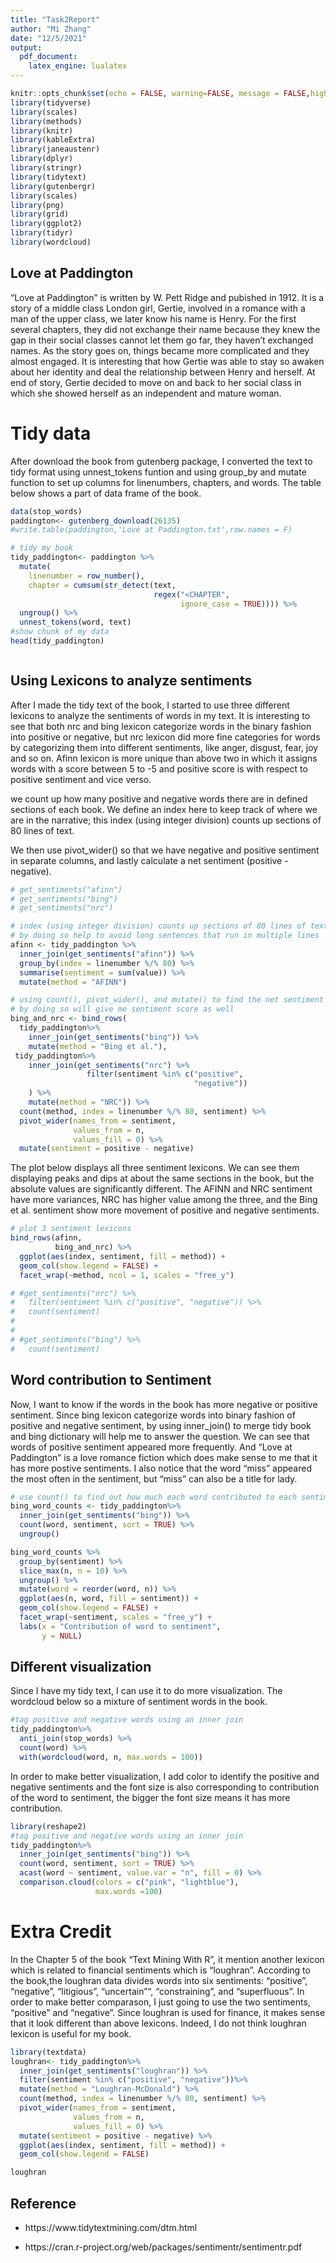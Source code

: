 ```yaml
---
title: "Task2Report"
author: "Mi Zhang"
date: "12/5/2021"
output: 
  pdf_document: 
    latex_engine: lualatex
---
```


```r
knitr::opts_chunk$set(echo = FALSE, warning=FALSE, message = FALSE,highlight=FALSE)
library(tidyverse)
library(scales)
library(methods)
library(knitr)
library(kableExtra)
library(janeaustenr)
library(dplyr)
library(stringr)
library(tidytext)
library(gutenbergr)
library(scales)
library(png)
library(grid)
library(ggplot2)
library(tidyr)
library(wordcloud)
```

## Love at Paddington

"Love at Paddington" is written by W. Pett Ridge and pubished in 1912. It is a story of a middle class London girl, Gertie, involved in a romance with a man of the upper class, we later know his name is Henry. For the first several chapters, they did not exchange their name because they knew the gap in their social classes cannot let them go far, they haven't exchanged names. As the story goes on, things became more complicated and they almost engaged. It is interesting that how Gertie was able to stay so awaken about her identity and deal the relationship between Henry and herself. At end of story, Gertie decided to move on and back to her social class in which she showed herself as an independent and mature woman.    

# Tidy data 
After download the book from gutenberg package, I converted the text to tidy format using unnest_tokens funtion and using group_by and mutate function to set up columns for linenumbers, chapters, and words. The table below shows a part of data frame of the book.

```r
data(stop_words)
paddington<- gutenberg_download(26135)
#write.table(paddington,'Love at Paddington.txt',row.names = F)

# tidy my book 
tidy_paddington<- paddington %>%
  mutate(
    linenumber = row_number(),
    chapter = cumsum(str_detect(text, 
                                regex("<CHAPTER", 
                                      ignore_case = TRUE)))) %>%
  ungroup() %>%
  unnest_tokens(word, text)
#show chunk of my data
head(tidy_paddington)



```

## Using Lexicons to analyze sentiments

After I made the tidy text of the book, I started to use three different lexicons to analyze the sentiments of words in my text. It is interesting to see that both nrc and bing lexicon categorize words in the binary fashion into positive or negative, but nrc lexicon did more fine categories for words by categorizing them into different sentiments, like anger, disgust, fear, joy and so on. Afinn lexicon is more unique than above two in which it assigns words with a score between 5 to -5 and positive score is with respect to positive sentiment and vice verso.

we count up how many positive and negative words there are in defined sections of each book. We define an index here to keep track of where we are in the narrative; this index (using integer division) counts up sections of 80 lines of text.

We then use pivot_wider() so that we have negative and positive sentiment in separate columns, and lastly calculate a net sentiment (positive - negative).


```r

# get_sentiments("afinn")
# get_sentiments("bing")
# get_sentiments("nrc")

# index (using integer division) counts up sections of 80 lines of text
# by doing so help to avoid long sentences that run in multiple lines
afinn <- tidy_paddington %>% 
  inner_join(get_sentiments("afinn")) %>% 
  group_by(index = linenumber %/% 80) %>% 
  summarise(sentiment = sum(value)) %>% 
  mutate(method = "AFINN")

# using count(), pivot_wider(), and mutate() to find the net sentiment in each sections of text.
# by doing so will give me sentiment score as well
bing_and_nrc <- bind_rows(
  tidy_paddington%>% 
    inner_join(get_sentiments("bing")) %>%
    mutate(method = "Bing et al."),
 tidy_paddington%>% 
    inner_join(get_sentiments("nrc") %>% 
                 filter(sentiment %in% c("positive", 
                                         "negative"))
    ) %>%
    mutate(method = "NRC")) %>%
  count(method, index = linenumber %/% 80, sentiment) %>%
  pivot_wider(names_from = sentiment,
              values_from = n,
              values_fill = 0) %>% 
  mutate(sentiment = positive - negative)
```

The plot below displays all three sentiment lexicons. We can see them displaying peaks and dips at about the same sections in the book, but the absolute values are significantly different. The AFINN and NRC sentiment have more variances, NRC has higher value among the three, and the Bing et al. sentiment show more movement of positive and negative sentiments.

```r
# plot 3 sentiment lexicons
bind_rows(afinn, 
          bing_and_nrc) %>%
  ggplot(aes(index, sentiment, fill = method)) +
  geom_col(show.legend = FALSE) +
  facet_wrap(~method, ncol = 1, scales = "free_y")
```

```r
# #get_sentiments("nrc") %>% 
#   filter(sentiment %in% c("positive", "negative")) %>% 
#   count(sentiment)
# 
# 
# #get_sentiments("bing") %>% 
#   count(sentiment)

```

## Word contribution to Sentiment

Now, I want to know if the words in the book has more negative or positive sentiment. Since bing lexicon categorize words into binary fashion of positive and negative sentiment, by using inner_join() to merge tidy book and bing dictionary will help me to answer the question. We can see that words of positive sentiment appeared more frequently. And "Love at Paddington" is a love romance fiction which does make sense to me that it has more postive sentiments. I also notice that the word "miss" appeared the most often in the sentiment, but "miss" can also be a title for lady.

```r

# use count() to find out how much each word contributed to each sentiment
bing_word_counts <- tidy_paddington%>%
  inner_join(get_sentiments("bing")) %>%
  count(word, sentiment, sort = TRUE) %>%
  ungroup()

bing_word_counts %>%
  group_by(sentiment) %>%
  slice_max(n, n = 10) %>% 
  ungroup() %>%
  mutate(word = reorder(word, n)) %>%
  ggplot(aes(n, word, fill = sentiment)) +
  geom_col(show.legend = FALSE) +
  facet_wrap(~sentiment, scales = "free_y") +
  labs(x = "Contribution of word to sentiment",
       y = NULL)
```


## Different visualization

Since I have my tidy text, I can use it to do more visualization. The wordcloud below so a mixture of sentiment words in the book. 

```r
#tag positive and negative words using an inner join
tidy_paddington%>%
  anti_join(stop_words) %>%
  count(word) %>%
  with(wordcloud(word, n, max.words = 100))
```

\newpage

In order to make better visualization, I add color to identify the positive and negative sentiments and the font size is also corresponding to contribution of the word to sentiment, the bigger the font size means it has more contribution.

```r
library(reshape2)
#tag positive and negative words using an inner join
tidy_paddington%>%
  inner_join(get_sentiments("bing")) %>%
  count(word, sentiment, sort = TRUE) %>%
  acast(word ~ sentiment, value.var = "n", fill = 0) %>%
  comparison.cloud(colors = c("pink", "lightblue"),
                   max.words =100)


```

\newpage

# Extra Credit 

In the Chapter 5 of the book "Text Mining With R", it mention another lexicon which is related to financial sentiments which is "loughran". According to the book,the loughran data divides words into six sentiments: “positive”, “negative”, “litigious”, “uncertain”", “constraining”, and “superfluous”. In order to make better comparason, I just going to use the two sentiments, "positive" and "negative". Since loughran is used for finance, it makes sense that it look different than above lexicons. Indeed, I do not think loughran lexicon is useful for my book. 

```r
library(textdata)
loughran<- tidy_paddington%>%
  inner_join(get_sentiments("loughran")) %>%
  filter(sentiment %in% c("positive", "negative"))%>%
  mutate(method = "Loughran-McDonald") %>%
  count(method, index = linenumber %/% 80, sentiment) %>%
  pivot_wider(names_from = sentiment,
              values_from = n,
              values_fill = 0) %>% 
  mutate(sentiment = positive - negative) %>%
  ggplot(aes(index, sentiment, fill = method)) +
  geom_col(show.legend = FALSE) 

loughran

```

## Reference

- https://www.tidytextmining.com/dtm.html

- https://cran.r-project.org/web/packages/sentimentr/sentimentr.pdf
